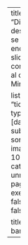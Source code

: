 ---
title: "Diapositivas"
description: |
  Acá se pueden encontrar las slides correspondientes al curso de Minería de Datos.
  
listing:
  contents: "tics100.yml"
  type: grid
  fields: [date, title, subtitle, image]
  sort: "date asc"
  image-height: 100%
  categories: unnumbered
page-layout: full
execute: 
  freeze: false
  warning: false
  echo: false

title-block-banner: false
---